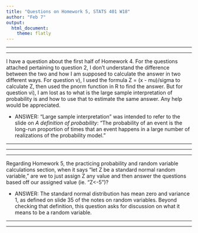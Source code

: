 ```yaml
---
title: "Questions on Homework 5, STATS 401 W18"
author: "Feb 7"
output:
  html_document:
    theme: flatly
---
```



-----

--------

I have a question about the first half of Homework 4. For the questions attached pertaining to question 2, I don't understand the difference between the two and how I am supposed to calculate the answer in two different ways. For question v), I used the formula Z = (x - mu)/sigma to calculate Z, then used the pnorm function in R to find the answer. But for question vi), I am lost as to what is the large sample interpretation of probability is and how to use that to estimate the same answer. Any help would be appreciated.

* ANSWER: "Large sample interpretation" was intended to refer to the slide on _A definition of probability_: "The probability of an event is the long-run proportion of times that an
event happens in a large number of realizations of the probability model."


----------

----------

----------

Regarding Homework 5, the practicing probability and random variable calculations section, when it says “let Z be a standard normal random variable,” are we to just assign Z any value and then answer the questions based off our assigned value (ie. “Z<-5”)?

* ANSWER: The standard normal distribution has mean zero and variance 1, as defined on slide 35 of the notes on random variables. Beyond checking that definition, this question asks for discussion on what it means to be a random variable.

----------

----------